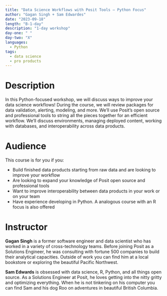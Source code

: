 ```yaml
---
title: "Data Science Workflows with Posit Tools — Python Focus"
author: "Gagan Singh + Sam Edwardes"
date: "2023-09-18"
length: "B-1-day"
description: "1-day workshop"
day-one: " "
day-two: "X"
languages:
  - Python
tags:
  - data science
  - pro products
---
```


# Description

In this Python-focused workshop, we will discuss ways to improve your data science workflows! During the course, we will review packages for data validation, alerting, modeling, and more. We'll use Posit's open source and professional tools to string all the pieces together for an efficient workflow. We'll discuss environments, managing deployed content, working with databases, and interoperability across data products.

# Audience

This course is for you if you:

-   Build finished data products starting from raw data and are looking to improve your workflow
-   Are looking to expand your knowledge of Posit open source and professional tools
-   Want to improve interoperability between data products in your work or on your team
-   Have experience developing in Python. A analogous course with an R focus is also offered

# Instructor

**Gagan Singh** is a former software engineer and data scientist who has worked in a variety of cross-technology teams. Before joining Posit as a Solutions Engineer, he was consulting with fortune 500 companies to build their analytical capacities. Outside of work you can find him at a local bookstore or exploring the beautiful Pacific Northwest.

**Sam Edwards** is obsessed with data science, R, Python, and all things open source. As a Solutions Engineer at Posit, he loves getting into the nitty gritty and optimizing everything. When he is not tinkering on his computer you can find Sam and his dog Roo on adventures in beautiful British Columbia.
